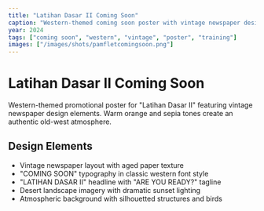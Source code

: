 ```yaml
---
title: "Latihan Dasar II Coming Soon"
caption: "Western-themed coming soon poster with vintage newspaper design"
year: 2024
tags: ["coming soon", "western", "vintage", "poster", "training"]
images: ["/images/shots/pamfletcomingsoon.png"]
---
```


# Latihan Dasar II Coming Soon

Western-themed promotional poster for "Latihan Dasar II" featuring vintage newspaper design elements. Warm orange and sepia tones create an authentic old-west atmosphere.

## Design Elements
- Vintage newspaper layout with aged paper texture
- "COMING SOON" typography in classic western font style
- "LATIHAN DASAR II" headline with "ARE YOU READY?" tagline
- Desert landscape imagery with dramatic sunset lighting
- Atmospheric background with silhouetted structures and birds